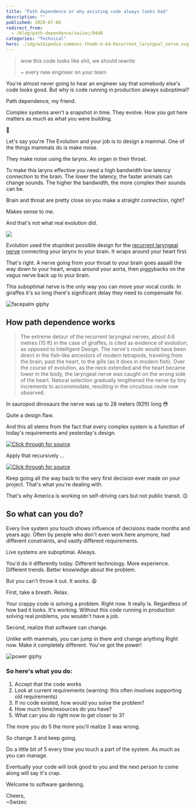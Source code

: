 ```yaml
---
title: "Path dependence or why existing code always looks bad"
description: ""
published: 2020-07-06
redirect_from:
  - /blog/path-dependence/swizec/9448
categories: "Technical"
hero: ./img/wikipedia-commons-thumb-6-64-Recurrent_laryngeal_nerve.svg-1920px-Recurrent_laryngeal_nerve.svg.png
---
```


> wow this code looks like shit, we should rewrite
>
> ~ every new engineer on your team

You're almost never going to hear an engineer say that somebody else's code looks good. But why is code running in production always suboptimal?

Path dependence, my friend.

Complex systems aren't a snapshot in time. They evolve. How you got here matters as much as what you were building.

🤨

Let's say you're The Evolution and your job is to design a mammal. One of the things mammals do is make noise.

They make noise using the larynx. An organ in their throat.

To make this larynx effective you need a high bandwidth low latency connection to the brain. The lower the latency, the faster animals can change sounds. The higher the bandwidth, the more complex their sounds can be.

Brain and throat are pretty close so you make a straight connection, right?

Makes sense to me.

And that's not what real evolution did.

![](./img/wikipedia-commons-thumb-6-64-Recurrent_laryngeal_nerve.svg-1920px-Recurrent_laryngeal_nerve.svg.png)

Evolution used the stupidest possible design for the [recurrent laryngeal nerve](https://en.wikipedia.org/wiki/Recurrent_laryngeal_nerve) connecting your larynx to your brain. It wraps around your heart first.

That's right. A nerve going from your throat to your brain goes aaaalll the way down to your heart, wraps around your aorta, then piggybacks on the vagus nerve back up to your brain.

This suboptimal nerve is the only way you can move your vocal cords. In giraffes it's so long there's significant delay they need to compensate for.

![facepalm giphy](./img/media-14aUO0Mf7dWDXW-giphy.gif)

## How path dependence works

> The extreme detour of the recurrent laryngeal nerves, about 4.6 metres (15 ft) in the case of giraffes, is cited as evidence of evolution, as opposed to Intelligent Design. The nerve's route would have been direct in the fish-like ancestors of modern tetrapods, traveling from the brain, past the heart, to the gills (as it does in modern fish). Over the course of evolution, as the neck extended and the heart became lower in the body, the laryngeal nerve was caught on the wrong side of the heart. Natural selection gradually lengthened the nerve by tiny increments to accommodate, resulting in the circuitous route now observed.

In sauropod dinosaurs the nerve was up to 28 meters (92ft) long 😳

Quite a design flaw.

And this all stems from the fact that every complex system is a function of today's requirements and yesterday's design.

[![Click through for source](./img/techletter.app-screenshot-1594052250405.png)](<https://carbon.now.sh/?bg=rgba(255,255,255,1)&t=seti&l=null&ds=true&wc=true&wa=true&pv=48px&ph=32px&ln=false&code=system%20%3D%20f(old_system%2C%20requirements)>)

Apply that recursively ...

[![Click through for source](./img/techletter.app-screenshot-1594052250156.png)](<https://carbon.now.sh/?bg=rgba(255,255,255,1)&t=seti&l=null&ds=true&wc=true&wa=true&pv=48px&ph=32px&ln=false&code=s%20%3D%20f(os%2C%20r)%20%2F%2F%20system%20f%20of%20old%20system%2C%20requirements%0Aos%20%3D%20f(oos%2C%20or)%20%2F%2F%20old%20system%20f%20of%20old%20old%20system%2C%20old%20reqs%20...%0A%2F%2F%20...%0As%20%3D%20f(f(f(ooos%2C%20oor)%2C%20or)%2C%20r)>)

Keep going all the way back to the very first decision ever made on your project. That's what you're dealing with.

That's why America is working on self-driving cars but not public transit. 😉

## So what can you do?

Every live system you touch shows influence of decisions made months and years ago. Often by people who don't even work here anymore, had different constraints, and vastly different requirements.

Live systems are suboptimal. Always.

You'd do it differently today. Different technology. More experience. Different trends. Better knowledge about the problem.

But you can't throw it out. It works. 😩

First, take a breath. Relax.

Your crappy code is solving a problem. Right now. It really is. Regardless of how bad it looks. It's working. Without this code running in production solving real problems, you wouldn't have a job.

Second, realize that software can change.

Unlike with mammals, you can jump in there and change anything Right now. Make it completely different. You've got the power!

![power giphy](./img/media-3o84sq21TxDH6PyYms-giphy.gif)

### So here's what you do:

1.  Accept that the code works
2.  Look at current requirements (warning: this often involves supporting old requirements)
3.  If no code existed, how would you solve the problem?
4.  How much time/resources do you have?
5.  What can you do right now to get closer to 3?

The more you do 5 the more you'll realize 3 was wrong.

So change 3 and keep going.

Do a little bit of 5 every time you touch a part of the system. As much as you can manage.

Eventually your code will look good to you and the next person to come along will say it's crap.

Welcome to software gardening.

Cheers,  
~Swizec
